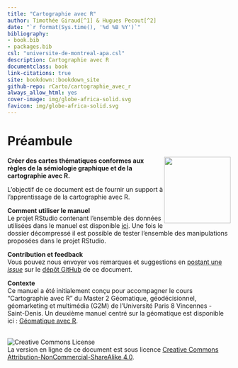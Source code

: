```yaml
--- 
title: "Cartographie avec R"
author: Timothée Giraud[^1] & Hugues Pecout[^2]
date: "`r format(Sys.time(), '%d %B %Y')`"
bibliography:
- book.bib
- packages.bib
csl: "universite-de-montreal-apa.csl"
description: Cartographie avec R
documentclass: book
link-citations: true
site: bookdown::bookdown_site
github-repo: rCarto/cartographie_avec_r
always_allow_html: yes
cover-image: img/globe-africa-solid.svg
favicon: img/globe-africa-solid.svg
---
```


# Préambule {-}


<div style="float: right"><img src="img/globe-africa-solid.svg" width="150px" padding="1em"/></div>

**Créer des cartes thématiques conformes aux règles de la sémiologie graphique et de la cartographie avec R.** 

L'objectif de ce document est de fournir un support à l'apprentissage de la cartographie avec R. 


**Comment utiliser le manuel**  
Le projet RStudio contenant l'ensemble des données utilisées dans le manuel est disponible [ici](https://github.com/rCarto/geodata/archive/refs/heads/main.zip). 
Une fois le dossier décompressé il est possible de tester l'ensemble des manipulations proposées dans le projet RStudio. 


**Contribution et feedback**  
Vous pouvez nous envoyer vos remarques et suggestions en [postant une *issue*](https://github.com/rCarto/cartographie_avec_r/issues) sur le [dépôt GitHub](https://github.com/rCarto/cartographie_avec_r) de ce document. 


**Contexte**  
Ce manuel a été initialement conçu pour accompagner le cours "Cartographie avec R" 
du Master 2 Géomatique, géodécisionnel, géomarketing et multimédia (G2M) de 
l'Université Paris 8 Vincennes - Saint-Denis. 
Un deuxième manuel centré sur la géomatique est disponible ici :
[Géomatique avec R](https://rcarto.github.io/geomatique_avec_r/).


</br>
![Creative Commons License](img/by-nc-sa.png)  
La version en ligne de ce document est sous licence [Creative Commons Attribution-NonCommercial-ShareAlike 4.0](http://creativecommons.org/licenses/by-nc-sa/4.0/). 



[^1]: UMS RIATE, CNRS, Université Paris Cité, F-75013 Paris, France
[^2]: FR CIST, CNRS, F-75013 Paris, France
